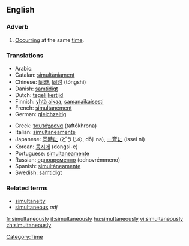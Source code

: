 ==English==

===Adverb===
# [[Occur]]ring at the same [[time]].

===Translations===
{{top}}
*Arabic: {{ARchar|[[معا|معًا]]}} {{IPAchar|(máʕan)}}
*Catalan: [[simultàniament]]
*Chinese: [[同時]], [[同时]] (tóngshí)
*Danish: [[samtidigt]]
*Dutch: [[tegelijkertijd]]
*Finnish: [[yhtä aikaa]], [[samanaikaisesti]]
*French: [[simultanément]]
*German: [[gleichzeitig]]
{{mid}}
*Greek: [[ταυτόχρονα]] (taftókhrona)
*Italian: [[simultaneamente]]
*Japanese: [[同時に]] (どうじの, dōji na), [[一斉に]] (issei ni)
*Korean: [[동시에]] (dongsi-e)
*Portuguese: [[simultaneamente]]
*Russian: [[одновременно]] (odnovrémmeno)
*Spanish: [[simultáneamente]]
*Swedish: [[samtidigt]]
{{bottom}}

===Related terms===
*[[simultaneity]] {{pos n}}
*[[simultaneous]] ''adj''

[[Category:Time]]

[[fr:simultaneously]]
[[it:simultaneously]]
[[hu:simultaneously]]
[[vi:simultaneously]]
[[zh:simultaneously]]
